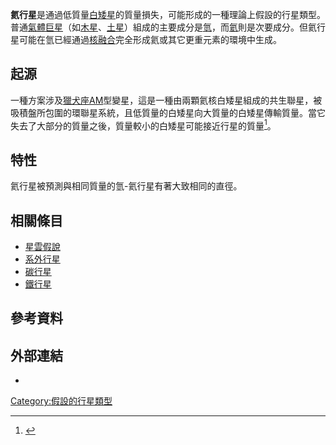 '''氦行星'''是通過低質量[[白矮星|白矮星]]的質量損失，可能形成的一種理論上假設的行星類型。普通[[氣體巨星|氣體巨星]]（如[[木星|木星]]、[[土星|土星]]）組成的主要成分是[[氫|氫]]，而[[氦|氦]]則是次要成分。但氦行星可能在氫已經通過[[核融合|核融合]]完全形成氦或其它更重元素的環境中生成。

== 起源 ==
一種方案涉及[[獵犬座AM|獵犬座AM]]型變星，這是一種由兩顆氦核白矮星組成的共生聯星，被吸積盤所包圍的環聯星系統，且低質量的白矮星向大質量的白矮星傳輸質量。當它失去了大部分的質量之後，質量較小的白矮星可能接近行星的質量<ref>{{cite journal| id=| journal=ApJ| title=Mass-Radius Relationships for Solid Exoplanets| first= S.| last= Seager|author2=M. Kuchner |author3=C. Hier-Majumder |author4=B. Militzer | year=2007| doi=10.1086/521346| volume=669| pages=1279| arxiv=0707.2895| bibcode=2007ApJ...669.1279S}}</ref>。

== 特性 ==
氦行星被預測與相同質量的氫-氦行星有著大致相同的直徑。

== 相關條目==
*[[星雲假說|星雲假說]]
*[[太陽系外行星|系外行星]]
*[[碳行星|碳行星]]
*[[鐵行星|鐵行星]]

== 參考資料 ==
{{reflist}}

== 外部連結 ==
*{{cite news| url=http://www.astrobio.net/pressrelease/2476/all-planets-possible| publisher=Astrobiology Magazine| title=All Planets Possible| first=| last=| date=2007-09-30| accessdate=2014-08-25| archive-date=2014-01-01| archive-url=https://web.archive.org/web/20140101013420/http://www.astrobio.net/pressrelease/2476/all-planets-possible| dead-url=no}}

{{白矮星}}
{{系外行星}}

[[Category:假設的行星類型|Category:假設的行星類型]]